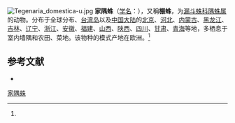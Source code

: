 {{Speciesbox
| name = 家隅蛛
| status = 
| status_system = 
| image = Katnik domowy Tegenaria domestica2.jpg
| genus = Tegenaria
| species = domestica
| authority = (Clerck, 1757)<ref name='id14000'>{{cite web| url =http://www.bioinfo.cn/db05/BjdwSpecies.php?action=view&id=14000| title =家隅蛛| work =《中国动物物种编目数据库》| publisher =中国科学院微生物研究所| author =中国科学院动物研究所| accessdate =2009-04-28| deadurl =yes| archiveurl =https://web.archive.org/web/20160305070415/http://www.bioinfo.cn/db05/BjdwSpecies.php?action=view&id=14000| archivedate =2016-03-05}}</ref>
}}
[[File:Tegenaria_domestica-u.jpg|thumb]]
'''家隅蛛'''（[[学名|学名]]：{{lang|la|''Tegenaria domestica''}}），又稱'''棚蛛'''，为[[漏斗蛛科|漏斗蛛科]][[隅蛛属|隅蛛属]]的动物。分布于全球分布、[[台湾岛|台湾岛]]以及[[中国大陆|中国大陆]]的[[北京|北京]]、[[河北|河北]]、[[内蒙古|内蒙古]]、[[黑龙江|黑龙江]]、[[吉林|吉林]]、[[辽宁|辽宁]]、[[浙江|浙江]]、[[安徽|安徽]]、[[福建|福建]]、[[山西|山西]]、[[陕西|陕西]]、[[四川|四川]]、[[甘肃|甘肃]]、[[青海|青海]]等地，多栖息于室内墙隅和农田、菜地。该物种的模式产地在欧洲。<ref name='id14000'/>

== 参考文献 ==
{{reflist}}
* {{TaiBNET| zh=棚蛛 | id=312438 | binomial=Tegenaria domestica | authority=Clerck, 1757 | var= | accessdate=2013-01-24}}
{{Wikispecies|Tegenaria domestica}}
{{Taxonbar|from=Q1137615}}

[[Category:隅蛛属|家隅蛛]]


{{蜘蛛小作品}}